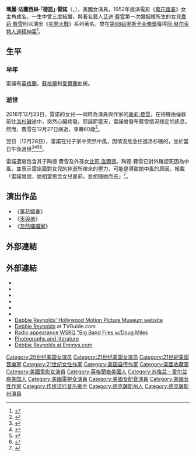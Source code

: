 {{noteTA
|T=zh-hk:德琵·雷諾;zh-tw:黛比·雷諾;zh-cn:黛比·雷诺斯;zh-hant:黛比·雷諾斯;
|G1=Show
|G2=Movie
|1=zh-tw:黛比;zh-hk:德琵;zh-cn:黛比;zh-hant:黛比;
|2=zh-tw:雷諾;zh-hk:雷諾;zh-cn:雷诺斯;zh-hant:雷諾斯;
|3=zh-tw:艾迪·費雪;zh-hk:愛迪·菲沙;zh-cn:埃迪·费雪;
|4=zh-hans:凯瑞·费雪;zh-hant:凱瑞·費雪;zh-tw:嘉莉·費雪;zh-hk:嘉莉·菲莎;zh-mo:嘉莉·菲莎;
|5=zh-tw:陶德·費雪;zh-hk:托迪·菲沙;zh-cn:托德·费雪;
|6=zh-tw:盧德;zh-hk:洛特;zh-hant:洛爾德;zh-hans:洛尔德;
|7=zh-hans:弗朗西斯;zh-hant:法蘭西絲;zh-tw:法蘭西絲;zh-hk:法蘭西絲;zh-mo:法蘭西絲;
}}
{{Infobox person
|name          = 德琵·雷諾
|image         = Debbie Reynolds 6 Allan Warren.jpg
|image_upright = 1.05
|caption       = 1987年的雷諾
|birth_name    = Mary Frances Reynolds
|birth_date    = {{birth date|1932|04|01}}
|birth_place   = {{Flag|USA|1912}}[[德克薩斯州|德克薩斯州]][[艾爾帕索_(德克薩斯州)|艾爾帕索]]
|death_date    = {{death date and age|2016|12|28|1932|04|01}}
|death_place   = {{USA}}[[加利福尼亞州|加利福尼亞州]][[洛杉磯|洛杉磯]]
|spouse        = {{marriage|[[艾迪·费舍|艾迪·费舍]]<br />|1955|1959|reason=divorced}}<br />{{marriage|-{zh-hant:哈利·卡爾;zh-hans:哈里·卡尔}-<br />|1960|1973|reason=divorced}}<br />{{marriage|理查德·漢姆列<br />|1984|1996|reason=divorced}}
|occupation    = 演員、歌手、舞者、商人
|years_active  = 1948年－2016年
|website       = {{URL|debbiereynolds.com}}
|relatives     = {{Plainlist|
*  [[嘉莉·費雪|嘉莉·費雪]]（女兒）
* {{tsl|en|Todd Fisher|陶德·費雪}}（兒子）
* [[比莉·洛爾德|比莉·洛爾德]]（孫女）
}}
}}
'''瑪麗·法蘭西絲·「德琵」·雷諾'''（{{lang-en|'''Mary Frances "Debbie" Reynolds'''}}，{{bd|1932年|4月1日|2016年|12月28日|Reynolds, Debbie}}），美國女演員，1952年擔演電影《[[萬花嬉春|萬花嬉春]]》女主角成名。一生中曾三度結婚，與著名藝人[[艾迪·費雪|艾迪·費雪]]第一次婚姻裡所生的女兒[[嘉莉·費雪|嘉莉·費雪]]則以演出《[[星際大戰|星際大戰]]》系列著名。曾在[[第88屆奧斯卡金像獎|第88屆奧斯卡金像獎]]獲得[[简·赫尔索特人道精神奖|简·赫尔索特人道精神奖]]<ref>{{Cite web |url=http://deadline.com/2015/08/governors-awards-2015-spike-lee-debbie-reynolds-gena-rowlands-1201507536/ |title=Governors Awards: Spike Lee, Debbie Reynolds & Gena Rowlands Get 2015 Honors |access-date=2016-12-30 |archive-date=2016-02-24 |archive-url=https://web.archive.org/web/20160224115116/http://deadline.com/2015/08/governors-awards-2015-spike-lee-debbie-reynolds-gena-rowlands-1201507536/ |dead-url=no }}</ref>。

== 生平 ==
=== 早年 ===
雷諾有[[英格蘭|英格蘭]]，[[蘇格蘭|蘇格蘭]]和[[愛爾蘭|愛爾蘭]]血統。

=== 逝世 ===
2016年12月23日，雷諾的女兒-—同時為演員與作家的[[嘉莉·費雪|嘉莉·費雪]]，在搭機由倫敦前往[[洛杉磯|洛杉磯]]途中，突然心臟病發。耶誕節當天，雷諾曾發布費雪情況穩定的訊息。然而，費雪在12月27日病逝，享壽60歲<ref>{{cite web|url=http://www.nytimes.com/2016/12/27/movies/carrie-fisher-dead-star-wars-princess-leia.html?_r=0|first=Dave|last=Itzkoff|title=Carrie Fisher, Child of Hollywood and 'Star Wars' Royalty, Dies at 60|publisher=''[[The_New_York_Times|The New York Times]]''|date=December 27, 2016|accessdate=December 27, 2016|archive-date=2021-01-20|archive-url=https://web.archive.org/web/20210120204920/https://www.nytimes.com/2016/12/27/movies/carrie-fisher-dead-star-wars-princess-leia.html?_r=0|dead-url=no}}</ref>。

翌日（12月28日），雷諾在兒子家中突然中風，因情況危急住進洛杉磯的{{tsl|en|Cedars-Sinai Medical Center|錫安山醫學中心}}，並於當日午後過世<ref>{{cite web |url=http://www.cbc.ca/news/entertainment/debbie-reynolds-dead-1.3914744 |title=Actress Debbie Reynolds dead at 84 |author=The Associated Press<!--Staff writer(s); no by-line.--> |date=December 28, 2016 |website=CBC News |publisher=CBC |access-date=December 28, 2016 |archive-date=2020-11-08 |archive-url=https://web.archive.org/web/20201108120049/https://www.cbc.ca/news/entertainment/debbie-reynolds-dead-1.3914744 |dead-url=no }}</ref><ref name="auto">{{cite news |last=Rubin |first=Joel |date=December 28, 2016 |title=Debbie Reynolds rushed to the hospital after falling ill; condition unknown |url=http://www.latimes.com/local/lanow/la-me-debbie-reynolds-ill-20161228-story.html |newspaper=LA Times |location=Los Angeles |access-date=December 28, 2016 |archive-date=2020-12-06 |archive-url=https://web.archive.org/web/20201206020809/https://www.latimes.com/local/lanow/la-me-debbie-reynolds-ill-20161228-story.html |dead-url=no }}</ref><ref>{{cite web |url=http://variety.com/2016/film/news/debbie-reynolds-dead-dies-carrie-fisher-mother-1201949432/ |title=Debbie Reynolds Dead at 84 |last=Dagan |first=Carmel |date=December 28, 2016 |website=Variety |publisher=Variety |access-date=December 28, 2016 |archive-date=2021-02-24 |archive-url=https://web.archive.org/web/20210224052902/https://variety.com/2016/film/news/debbie-reynolds-dead-dies-carrie-fisher-mother-1201949432/ |dead-url=no }}</ref><ref name=":0">{{cite web|url=http://variety.com/2016/film/news/debbie-reynolds-dead-dies-carrie-fisher-mother-1201949432/|title=Debbie Reynolds, "Singin' in the Rain" Star and Carrie Fisher’s Mother, Dies at 84|last=Dagan|first=Carmel|date=December 28, 2016|website=Variety|publisher=Variety|access-date=December 28, 2016|archive-date=2021-02-24|archive-url=https://web.archive.org/web/20210224052902/https://variety.com/2016/film/news/debbie-reynolds-dead-dies-carrie-fisher-mother-1201949432/|dead-url=no}}</ref>。

雷諾遺屬包含其子陶德·費雪及外孫女[[比莉·洛爾德|比莉·洛爾德]]。陶德·費雪已對外確認死因為中風，並表示雷諾面對女兒的猝逝所帶來的壓力，可能是導致她中風的原因。報載「雷諾曾說，她相當思念女兒嘉莉，並想隨她而去」<ref>{{cite web|url=http://www.nytimes.com/2016/12/28/movies/debbie-reynolds-dead.html|title=Debbie Reynolds, Wholesome Ingénue in 1950s Films, Dies at 84|date=December 29, 2016|work=The New York Times|access-date=2016-12-29|archive-date=2021-02-10|archive-url=https://web.archive.org/web/20210210045141/https://www.nytimes.com/2016/12/28/movies/debbie-reynolds-dead.html|dead-url=no}}</ref>。

==演出作品==
*《[[萬花嬉春|萬花嬉春]]》
*《[[天與地_(美國電影)|天與地]]》
*《[[忽然囉囉攣|忽然囉囉攣]]》

== 外部連結 ==
{{reflist|2}}

== 外部連結 ==
* {{IMDb name|1666}}
* {{IBDB name}}
* {{Official website|http://www.debbiereynolds.com}}
* {{Tcmdb name}}
* {{AllRovi person|59782}}
* {{worldcat id|lccn-n84-167001}}
* [http://www.hmpc.tv Debbie Reynolds' Hollywood Motion Picture Museum website] {{Wayback|url=http://www.hmpc.tv/ |date=20110208212101 }}
* [http://www.tvguide.com/celebrities/debbie-reynolds/146836 Debbie Reynolds] {{Wayback|url=http://www.tvguide.com/celebrities/debbie-reynolds/146836 |date=20201130172244 }} at TVGuide.com
* [https://web.archive.org/web/20091113083135/http://blog.milestonebroadcasting.com/2009/08/17/big-band-files-wdoug-miles-wguest-debbie-reynolds.aspx Radio appearance WSRQ "Big Band Files w/Doug Miles]
* [http://film.virtual-history.com/person.php?personid=6640 Photographs and literature] {{Wayback|url=http://film.virtual-history.com/person.php?personid=6640 |date=20061028063759 }}
* [http://www.emmys.com/celebrities/debbie-reynolds Debbie Reynolds at Emmys.com] {{Wayback|url=http://www.emmys.com/celebrities/debbie-reynolds |date=20130515030836 }}

{{Navboxes
|title = 黛比·雷諾獲獎紀錄
|list =
{{年度風雲女性獎}}
{{简·赫尔索特人道精神奖}}
{{美国演员工会终身成就奖}}
}}

{{Authority control}}
{{DEFAULTSORT:Reynolds, Debbie}}

[[Category:20世纪美国女演员|Category:20世纪美国女演员]]
[[Category:21世纪美国女演员|Category:21世纪美国女演员]]
[[Category:21世紀美國音樂家|Category:21世紀美國音樂家]]
[[Category:21世纪女性作家|Category:21世纪女性作家]]
[[Category:美国自传作家|Category:美国自传作家]]
[[Category:美國收藏家|Category:美國收藏家]]
[[Category:美國電影女演員|Category:美國電影女演員]]
[[Category:英格蘭裔美國人|Category:英格蘭裔美國人]]
[[Category:苏格兰－爱尔兰裔美国人|Category:苏格兰－爱尔兰裔美国人]]
[[Category:美國電視女演員|Category:美國電視女演員]]
[[Category:美國女配音演員|Category:美國女配音演員]]
[[Category:美國女性作家|Category:美國女性作家]]
[[Category:传统流行音乐歌手|Category:传统流行音乐歌手]]
[[Category:德克薩斯州人|Category:德克薩斯州人]]
[[Category:德克薩斯州演員|Category:德克薩斯州演員]]